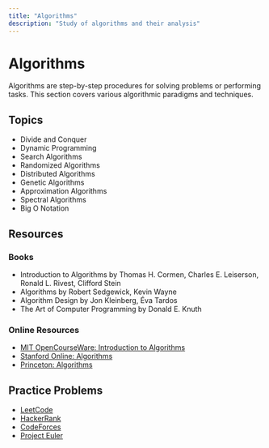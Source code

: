```yaml
---
title: "Algorithms"
description: "Study of algorithms and their analysis"
---
```


# Algorithms

Algorithms are step-by-step procedures for solving problems or performing tasks. This section covers various algorithmic paradigms and techniques.

## Topics

- Divide and Conquer
- Dynamic Programming
- Search Algorithms
- Randomized Algorithms
- Distributed Algorithms
- Genetic Algorithms
- Approximation Algorithms
- Spectral Algorithms
- Big O Notation

## Resources

### Books

- Introduction to Algorithms by Thomas H. Cormen, Charles E. Leiserson, Ronald L. Rivest, Clifford Stein
- Algorithms by Robert Sedgewick, Kevin Wayne
- Algorithm Design by Jon Kleinberg, Éva Tardos
- The Art of Computer Programming by Donald E. Knuth

### Online Resources

- [MIT OpenCourseWare: Introduction to Algorithms](https://ocw.mit.edu/courses/electrical-engineering-and-computer-science/6-006-introduction-to-algorithms-fall-2011/)
- [Stanford Online: Algorithms](https://online.stanford.edu/courses/soe-ycsalgorithms1-algorithms-design-and-analysis-part-1)
- [Princeton: Algorithms](https://www.coursera.org/learn/algorithms-part1)

## Practice Problems

- [LeetCode](https://leetcode.com/)
- [HackerRank](https://www.hackerrank.com/)
- [CodeForces](https://codeforces.com/)
- [Project Euler](https://projecteuler.net/) 